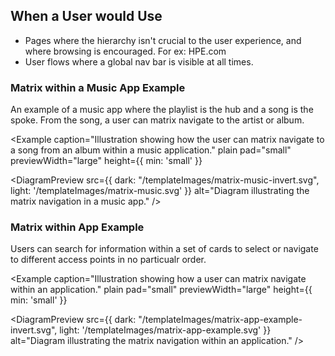 
## When a User would Use
- Pages where the hierarchy isn't crucial to the user experience, and where browsing is encouraged. For ex: HPE.com
- User flows where a global nav bar is visible at all times.

### Matrix within a Music App Example
An example of a music app where the playlist is the hub and a song is the spoke. From the song, a user 
can matrix navigate to the artist or album. 

<Example 
  caption="Illustration showing how the user can matrix navigate to a song from an album within a music application." 
  plain 
  pad="small"
  previewWidth="large"
  height={{ min: 'small' }}
>
  <DiagramPreview 
    src={{
      dark: "/templateImages/matrix-music-invert.svg",
      light: '/templateImages/matrix-music.svg'
    }} 
    alt="Diagram illustrating the matrix navigation in a music app." />
</Example>

### Matrix within App Example
Users can search for information within a set of cards to select or navigate to different access points in no particualr order.

<Example 
  caption="Illustration showing how a user can matrix navigate within an application." 
  plain 
  pad="small" 
  previewWidth="large" 
  height={{ min: 'small' }}
>
  <DiagramPreview 
    src={{
      dark: "/templateImages/matrix-app-example-invert.svg",
      light: '/templateImages/matrix-app-example.svg'
      }} 
    alt="Diagram illustrating the matrix navigation within an application." />
</Example>